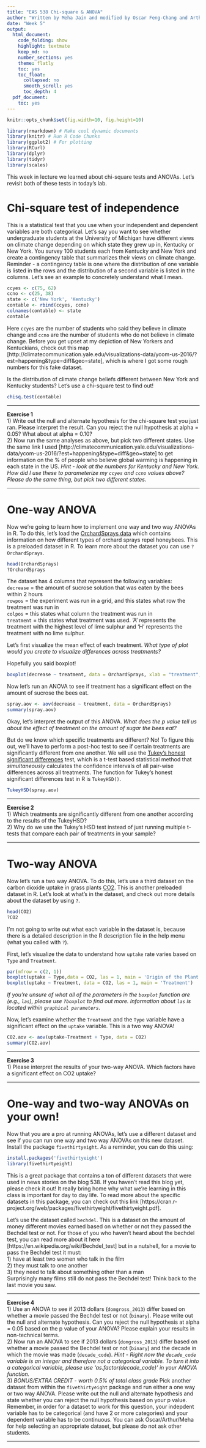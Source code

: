 ```yaml
---
title: "EAS 538 Chi-square & ANOVA"
author: "Written by Meha Jain and modified by Oscar Feng-Chang and Arthur Endsley"
date: "Week 5"
output:
  html_document:
    code_folding: show
    highlight: textmate
    keep_md: no
    number_sections: yes
    theme: flatly
    toc: yes
    toc_float:
      collapsed: no
      smooth_scroll: yes
      toc_depth: 4
  pdf_document:
    toc: yes
---
```


```r
knitr::opts_chunk$set(fig.width=10, fig.height=10)
```

```r
library(rmarkdown) # Make cool dynamic documents
library(knitr) # Run R Code Chunks
library(ggplot2) # For plotting
library(RCurl)
library(dplyr)
library(tidyr)
library(scales)
```
This week in lecture we learned about chi-square tests and ANOVAs. Let's revisit both of these tests in today's lab. 

# Chi-square test of independence
This is a statistical test that you use when your independent and dependent variables are both categorical. Let's say you want to see whether undergraduate students at the University of Michigan have different views on climate change depending on which state they grew up in, Kentucky or New York. You survey 100 students each from Kentucky and New York and create a contingency table that summarizes their views on climate change. Reminder - a contingency table is one where the distribution of one variable is listed in the rows and the distribution of a second variable is listed in the columns. Let's see an example to concretely understand what I mean.

```r
ccyes <- c(75, 62)
ccno <- c(25, 38)
state <- c('New York', 'Kentucky')
contable <- rbind(ccyes, ccno)
colnames(contable) <- state
contable
```
Here `ccyes` are the number of students who said they believe in climate change and `ccno` are the number of students who do not believe in climate change. Before you get upset at my depiction of New Yorkers and Kentuckians, check out this map [http://climatecommunication.yale.edu/visualizations-data/ycom-us-2016/?est=happening&type=diff&geo=state], which is where I got some rough numbers for this fake dataset. 

Is the distribution of climate change beliefs different between New York and Kentucky students? Let's use a chi-square test to find out!
```r
chisq.test(contable)
```

---

__Exercise 1__  
1) Write out the null and alternate hypothesis for the chi-square test you just ran. Please interpret the result. Can you reject the null hypothesis at alpha = 0.05? What about at alpha = 0.10?    
2) Now run the same analyses as above, but pick two different states. Use the same link I used [http://climatecommunication.yale.edu/visualizations-data/ycom-us-2016/?est=happening&type=diff&geo=state] to get information on the % of people who believe global warming is happening in each state in the US. *Hint - look at the numbers for Kentucky and New York. How did I use these to parameterize my `ccyes` and `ccno` values above? Please do the same thing, but pick two different states.* 

---

# One-way ANOVA
Now we're going to learn how to implement one way and two way ANOVAs in R. To do this, let's load the [OrchardSprays data](https://stat.ethz.ch/R-manual/R-devel/library/datasets/html/OrchardSprays.html) which contains information on how different types of orchard sprays repel honeybees. This is a preloaded dataset in R. To learn more about the dataset you can use `?OrchardSprays`.

```r
head(OrchardSprays)
?OrchardSprays
```
The dataset has 4 columns that represent the following variables:   
`decrease` = the amount of sucrose solution that was eaten by the bees within 2 hours  
`rowpos` = the experiment was run in a grid, and this states what row the treatment was run in  
`colpos` = this states what column the treatment was run in   
`treatment` = this states what treatment was used. 'A' represents the treatment with the highest level of lime sulphur and 'H' represents the treatment with no lime sulphur. 

Let's first visualize the mean effect of each treatment. *What type of plot would you create to visualize differences across treatments?* 

Hopefully you said boxplot! 
```r
boxplot(decrease ~ treatment, data = OrchardSprays, xlab = "treatment", ylab = "decrease mean (effect size)")
```

Now let's run an ANOVA to see if treatment has a significant effect on the amount of sucrose the bees eat. 

```r
spray.aov <- aov(decrease ~ treatment, data = OrchardSprays)
summary(spray.aov)
```
Okay, let's interpret the output of this ANOVA. *What does the p value tell us about the effect of treatment on the amount of sugar the bees eat?*

But do we know which specific treatments are different? No! To figure this out, we'll have to perform a post-hoc test to see if certain treatments are significantly different from one another. We will use the [Tukey's honest significant differences](https://en.wikipedia.org/wiki/Tukey%27s_range_test) test, which is a t-test based statistical method that *simultaneously* calculates the confidence intervals of all pair-wise differences across all treatments. The function for Tukey's honest significant differences test in R is `TukeyHSD()`. 

```r
TukeyHSD(spray.aov)
```

---

__Exercise 2__  
1) Which treatments are significantly different from one another according to the results of the TukeyHSD?  
2) Why do we use the Tukey's HSD test instead of just running multiple t-tests that compare each pair of treatments in your sample?   

---

# Two-way ANOVA
Now let's run a two way ANOVA. To do this, let's use a third dataset on the carbon dioxide uptake in grass plants [CO2](https://stat.ethz.ch/R-manual/R-devel/library/datasets/html/zCO2.html). This is another preloaded dataset in R. Let's look at what's in the dataset, and check out more details about the dataset by using `?`.

```r
head(CO2)
?CO2
```
I'm not going to write out what each variable in the dataset is, because there is a detailed description in the R description file in the help menu (what you called with `?`).

First, let's visualize the data to understand how `uptake` rate varies based on `Type` and `Treatment`.

```r
par(mfrow = c(2, 1))
boxplot(uptake ~ Type,data = CO2, las = 1, main = 'Origin of the Plant')
boxplot(uptake ~ Treatment, data = CO2, las = 1, main = 'Treatment')
```
*If you're unsure of what all of the parameters in the `boxplot` function are (e.g., `las`), please use `?boxplot` to find out more. Information about `las` is located within `graphical parameters`.* 

Now, let's examine whether the `Treatment` and the `Type` variable have a significant effect on the `uptake` variable. This is a two way ANOVA!

```r
CO2.aov <- aov(uptake~Treatment + Type, data = CO2)
summary(CO2.aov)
```

---

__Exercise 3__  
1) Please interpret the results of your two-way ANOVA. Which factors have a significant effect on CO2 uptake? 

---

# One-way and two-way ANOVAs on your own!
Now that you are a pro at running ANOVAs, let's use a different dataset and see if you can run one way and two way ANOVAs on this new dataset. Install the package `fivethirtyeight`. As a reminder, you can do this using:

```r
install.packages('fivethirtyeight')
library(fivethirtyeight)
```

This is a great package that contains a ton of different datasets that were used in news stories on the blog 538. If you haven't read this blog yet, please check it out! It really bring home why what we're learning in this class is important for day to day life. To read more about the specific datasets in this package, you can check out this link [https://cran.r-project.org/web/packages/fivethirtyeight/fivethirtyeight.pdf].

Let's use the dataset called `bechdel`. This is a dataset on the amount of money different movies earned based on whether or not they passed the Bechdel test or not. For those of you who haven't heard about the bechdel test, you can read more about it here [https://en.wikipedia.org/wiki/Bechdel_test] but in a nutshell, for a movie to pass the Bechdel test it must:  
1) have at least two women who talk in the film  
2) they must talk to one another  
3) they need to talk about something other than a man  
Surprisingly many films still do not pass the Bechdel test! Think back to the last movie you saw.

---

__Exercise 4__  
1) Use an ANOVA to see if 2013 dollars (`domgross_2013`) differ based on whether a movie passed the Bechdel test or not (`binary`). Please write out the null and alternate hypothesis. Can you reject the null hypothesis at alpha = 0.05 based on the p value of your ANOVA? Please explain your results in non-technical terms.  
2) Now run an ANOVA to see if 2013 dollars (`domgross_2013`) differ based on whether a movie passed the Bechdel test or not (`binary`) and the decade in which the movie was made (`decade_code`). *Hint - Right now the `decade_code` variable is an integer and therefore not a categorical variable. To turn it into a categorical variable, please use 'as.factor(decade_code)' in your ANOVA function.*  
3) *BONUS/EXTRA CREDIT - worth 0.5% of total class grade* Pick another dataset from within the `fivethirtyeight` package and run either a one way or two way ANOVA. Please write out the null and alternate hypothesis and state whether you can reject the null hypothesis based on your p value. Remember, in order for a dataset to work for this question, your indepdent variable has to be categorical (and have 2 or more categories) and your dependent variable has to be continuous. You can ask Oscar/Arthur/Meha for help selecting an appropriate dataset, but please do not ask other students.

---